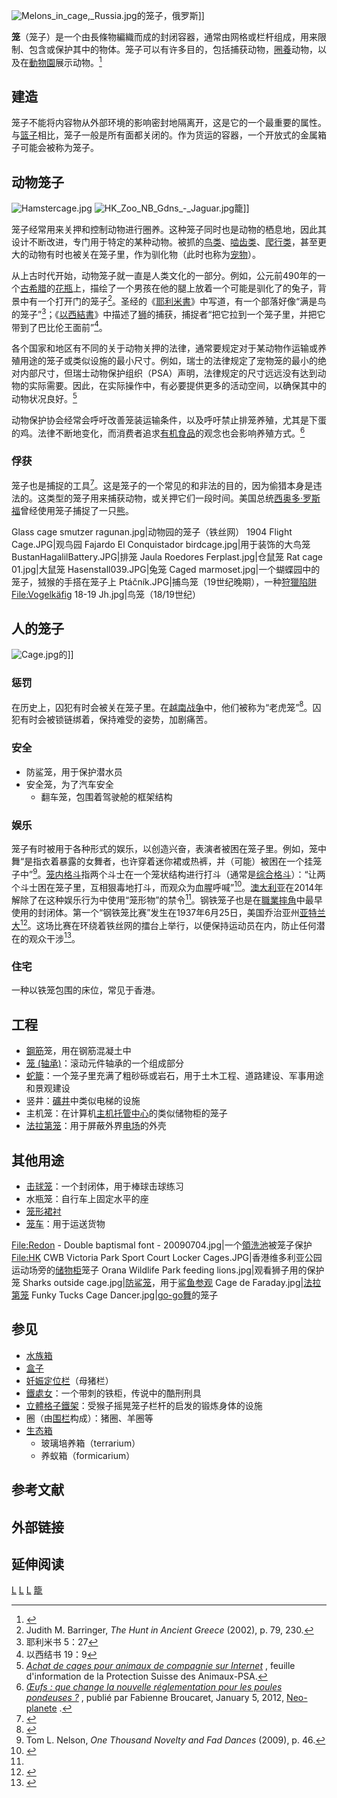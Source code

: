 [[File:Melons_in_cage,_Russia.jpg|right]]的笼子，俄罗斯]]

'''笼'''（笼子）是一个由長條物編織而成的封闭容器，通常由网格或栏杆组成，用来限制、包含或保护其中的物体。笼子可以有许多目的，包括捕获动物，[[圈養|圈養]]动物，以及在[[動物園|動物園]]展示动物。<ref>{{Cite news|url=https://www.broadsheet.com.au/sydney/city-file/article/new-zoo-western-sydney|title=A Cage-Free Zoo is Coming to Western Sydney|newspaper=Broadsheet Sydney}}</ref>

== 建造 ==
笼子不能将内容物从外部环境的影响密封地隔离开，这是它的一个最重要的属性。与[[籃|篮子]]相比，笼子一般是所有面都关闭的。作为货运的容器，一个开放式的金属箱子可能会被称为笼子。

== 动物笼子 ==
[[File:Hamstercage.jpg|thumb]]
[[File:HK_Zoo_NB_Gdns_-_Jaguar.jpg|thumb]]籠]]
{{main|鸟笼|观鸟园|海笼|鱼笼}}

笼子经常用来关押和控制动物进行圈养。这种笼子同时也是动物的栖息地，因此其设计不断改进，专门用于特定的某种动物。被抓的[[鸟|鸟类]]、[[啮齿目|啮齿类]]、[[爬行动物|爬行类]]，甚至更大的动物有时也被关在笼子里，作为驯化物（此时也称为[[宠物|宠物]]）。

从上古时代开始，动物笼子就一直是人类文化的一部分。例如，公元前490年的一个[[古希腊|古希腊]]的[[花瓶|花瓶]]上，描绘了一个男孩在他的腿上放着一个可能是驯化了的兔子，背景中有一个打开门的笼子<ref>Judith M. Barringer, ''The Hunt in Ancient Greece'' (2002), p. 79, 230.</ref>。圣经的《[[耶利米書|耶利米書]]》中写道，有一个部落好像“满是鸟的笼子”<ref>耶利米书 5：27</ref>；《[[以西結書|以西結書]]》中描述了[[狮|狮]]的捕获，捕捉者“把它拉到一个笼子里，并把它带到了巴比伦王面前”<ref>以西结书 19：9</ref>。

各个国家和地区有不同的关于动物关押的法律，通常要规定对于某动物作运输或养殖用途的笼子或类似设施的最小尺寸。例如，瑞士的法律规定了宠物笼的最小的绝对内部尺寸，但瑞士动物保护组织（PSA）声明，法律规定的尺寸远远没有达到动物的实际需要。因此，在实际操作中，有必要提供更多的活动空间，以确保其中的动物状况良好。<ref>''[http://www.protection-animaux.com/commerce_animaux/docs/pdf/checkliste_heimtierkaefige.pdf Achat de cages pour animaux de compagnie sur Internet] {{Wayback|url=http://www.protection-animaux.com/commerce_animaux/docs/pdf/checkliste_heimtierkaefige.pdf |date=20200126095714 }}'', feuille d'information de la Protection Suisse des Animaux-PSA.</ref>

动物保护协会经常会呼吁改善笼装运输条件，以及呼吁禁止排笼养殖，尤其是下蛋的鸡。法律不断地变化，而消费者追求[[有机食品|有机食品]]的观念也会影响养殖方式。<ref>''[http://www.neo-planete.com/2012/01/05/oeufs-que-change-la-nouvelle-reglementation-pour-les-poules-pondeuses/ Œufs : que change la nouvelle réglementation pour les poules pondeuses ?] {{Wayback|url=http://www.neo-planete.com/2012/01/05/oeufs-que-change-la-nouvelle-reglementation-pour-les-poules-pondeuses/ |date=20120123053004 }}'', publié par Fabienne Broucaret, January 5, 2012, [http://www.neo-planete.com Neo-planete] {{Wayback|url=http://www.neo-planete.com/ |date=20120628051016 }}.</ref>

=== 俘获 ===
笼子也是捕捉的工具<ref>{{Cite news|url=http://khon2.com/2017/09/29/hawaii-gets-federal-boost-to-prevent-invasive-snake-from-destroying-native-wildlife/|title=Hawaii gets federal boost to prevent invasive snake from destroying native wildlife|newspaper=[[KHON-TV|KHON]]}}</ref>。这是笼子的一个常见的和非法的目的，因为偷猎本身是违法的。这类型的笼子用来捕获动物，或关押它们一段时间。美国总统[[西奥多·罗斯福|西奥多·罗斯福]]曾经使用笼子捕捉了一只[[熊|熊]]。

<gallery>
Glass cage smutzer ragunan.jpg|动物园的笼子（铁丝网）
1904 Flight Cage.JPG|观鸟园
Fajardo El Conquistador birdcage.jpg|用于装饰的大鸟笼
BustanHagalilBattery.JPG|排笼<!--battery cage-->
Jaula Roedores Ferplast.jpg|仓鼠笼
Rat cage 01.jpg|大鼠笼
Hasenstall039.JPG|兔笼
Caged marmoset.jpg|一个蝴蝶园中的笼子，狨猴的手搭在笼子上
Ptáčník.JPG|捕鸟笼（19世纪晚期），一种[[狩獵陷阱|狩獵陷阱]]
File:Vogelkäfig 18-19 Jh.jpg|鸟笼（18/19世纪）
</gallery>

== 人的笼子 ==
[[File:Cage.jpg|right]]的{{le|gibbet}}]]

=== 惩罚 ===
在历史上，囚犯有时会被关在笼子里。在[[越南战争|越南战争]]中，他们被称为“老虎笼”<ref>{{Cite news|url=http://www.huffingtonpost.com/entry/whats-goin-on-vietnam-reflections-part-2_us_59cf18ade4b034ae778d4aae|title=What's Goin' On? Vietnam Reflections|date=September 30, 2017|newspaper=[[Huffington_Post|Huffington Post]]}}</ref>。囚犯有时会被锁链绑着，保持难受的姿势，加剧痛苦。

=== 安全 ===
* 防鲨笼，用于保护潜水员
* 安全笼，为了汽车安全
** 翻车笼，包围着驾驶舱的框架结构

=== 娱乐 ===
{{main|go-go舞|综合格斗}}

笼子有时被用于各种形式的娱乐，以创造兴奋，表演者被困在笼子里。例如，笼中舞“是指衣着暴露的女舞者，也许穿着迷你裙或热裤，并（可能）被困在一个挂笼子中”<ref>Tom L. Nelson, ''One Thousand Novelty and Fad Dances'' (2009), p. 46.</ref>。[[综合格斗|笼内格斗]]指两个斗士在一个笼状结构进行打斗（通常是[[综合格斗|综合格斗]]）：“让两个斗士困在笼子里，互相狠毒地打斗，而观众为血腥呼喊”<ref name="Tomazin">{{Cite web|url=http://www.theage.com.au/victoria/ultimate-fighting-championship-takes-advantage-of-cagefight-ban-lift-20151107-gktane.html|title=Ultimate Fighting Championship takes advantage of cage-fight ban lift|date=November 8, 2015|last=Tomazin|first=Farrah|publisher=''[[The_Age|The Age]]''|accessdate=2018-05-15|archive-date=2017-10-05|archive-url=https://web.archive.org/web/20171005202609/http://www.theage.com.au/victoria/ultimate-fighting-championship-takes-advantage-of-cagefight-ban-lift-20151107-gktane.html|dead-url=no}}</ref>。[[澳大利亚|澳大利亚]]在2014年解除了在这种娱乐行为中使用“笼形物”的禁令<ref name="Tomazin" />。钢铁笼子也是在[[職業摔角|職業摔角]]中最早使用的封闭体。第一个“钢铁笼比赛”发生在1937年6月25日，美国乔治亚州[[亚特兰大|亚特兰大]]<ref>{{Cite web|url=http://www.onlineworldofwrestling.com/information/cage-match/|title=History of the Steel Cage|accessdate=2010-04-18|publisher=Atlanta Journal and the Atlanta Constitution|archive-date=2017-08-26|archive-url=https://web.archive.org/web/20170826133959/http://www.onlineworldofwrestling.com/information/cage-match|dead-url=no}}</ref>。这场比赛在环绕着铁丝网的擂台上举行，以便保持运动员在内，防止任何潜在的观众干涉<ref>{{Cite web|url=http://www.wwe.com/magazine/articles/momentsthatchangedwwe|title=25 Moments That Changed WWE History|accessdate=2007-11-28|date=2007-08-08|last=Mejia|first=Carlos|publisher=WWE|archive-date=2012-11-02|archive-url=https://web.archive.org/web/20121102135201/http://www.wwe.com/magazine/articles/momentsthatchangedwwe|dead-url=no}}</ref>。

=== 住宅 ===
{{main|籠屋}}
一种以铁笼包围的床位，常见于香港。

== 工程 ==
* [[鋼筋|鋼筋]]笼，用在钢筋混凝土中
* [[笼_(轴承)|笼 (轴承)]]：滚动元件轴承的一个组成部分
* [[蛇籠|蛇籠]]：一个笼子里充满了粗砂砾或岩石，用于土木工程、道路建设、军事用途和景观建设
* 竖井：[[礦井|礦井]]中类似电梯的设施
* 主机笼：在计算机[[主機託管|主机托管中心]]的类似储物柜的笼子
* [[法拉第笼|法拉第笼]]：用于屏蔽外界[[电场|电场]]的外壳

== 其他用途 ==
* [[棒球打擊練習場|击球笼]]：一个封闭体，用于棒球击球练习
* 水瓶笼：自行车上固定水平的座
* [[克里諾林裙襯|笼形裙衬]]
* [[笼车|笼车]]：用于运送货物

<gallery>
File:Redon - Double baptismal font - 20090704.jpg|一个[[領洗池|領洗池]]被笼子保护
File:HK CWB Victoria Park Sport Court Locker Cages.JPG|香港维多利亚公园运动场旁的[[储物柜|储物柜]]笼子
Orana Wildlife Park feeding lions.jpg|观看狮子用的保护笼
Sharks outside cage.jpg|[[防鲨笼|防鲨笼]]，用于[[鲨鱼旅游业|鲨鱼参观]]
Cage de Faraday.jpg|[[法拉第笼|法拉第笼]]
Funky Tucks Cage Dancer.jpg|[[go-go舞|go-go舞]]的笼子
</gallery>

== 参见 ==
* [[水族箱|水族箱]]
* [[盒子|盒子]]
* [[妊娠定位栏|妊娠定位栏]]（母猪栏）
* [[鐵處女|鐵處女]]：一个带刺的铁柜，传说中的酷刑刑具
* [[立體格子鐵架|立體格子鐵架]]：受猴子摇晃笼子栏杆的启发的锻炼身体的设施
* 圈（由[[围栏|围栏]]构成）：猪圈、羊圈等
* [[生态箱|生态箱]]
** 玻璃培养箱（terrarium）
** 养蚁箱（formicarium）

== 参考文献 ==
{{reflist}}

== 外部链接 ==
{{Commons category|cages}}

== 延伸阅读 ==
{{Wikisource further reading}}

{{Wiktionary|籠}}

[[Category:容器|L]]
[[Category:金屬加工|L]]
[[Category:鋼|L]]
[[Category:籠|]]